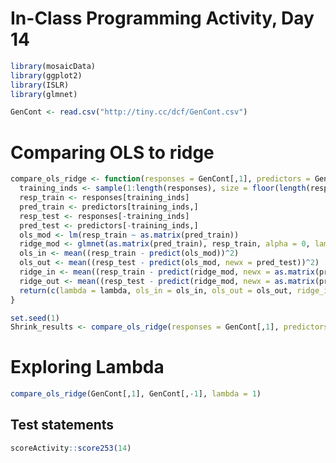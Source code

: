 # In-Class Programming Activity, Day 14

```r
library(mosaicData)
library(ggplot2)
library(ISLR)
library(glmnet)
```

```r
GenCont <- read.csv("http://tiny.cc/dcf/GenCont.csv")
```

# Comparing OLS to ridge

```r
compare_ols_ridge <- function(responses = GenCont[,1], predictors = GenCont[, -1], lambda = 1){
  training_inds <- sample(1:length(responses), size = floor(length(responses)/2))
  resp_train <- responses[training_inds]
  pred_train <- predictors[training_inds,]
  resp_test <- responses[-training_inds]
  pred_test <- predictors[-training_inds,]
  ols_mod <- lm(resp_train ~ as.matrix(pred_train))
  ridge_mod <- glmnet(as.matrix(pred_train), resp_train, alpha = 0, lambda = lambda)
  ols_in <- mean((resp_train - predict(ols_mod))^2)
  ols_out <- mean((resp_test - predict(ols_mod, newx = pred_test))^2)
  ridge_in <- mean((resp_train - predict(ridge_mod, newx = as.matrix(pred_train)))^2)
  ridge_out <- mean((resp_test - predict(ridge_mod, newx = as.matrix(pred_test)))^2)
  return(c(lambda = lambda, ols_in = ols_in, ols_out = ols_out, ridge_in = ridge_in, ridge_out = ridge_out))
}

set.seed(1)
Shrink_results <- compare_ols_ridge(responses = GenCont[,1], predictors = GenCont[,-1], lambda = 1)
```

# Exploring Lambda

```r
compare_ols_ridge(GenCont[,1], GenCont[,-1], lambda = 1)
```



## Test statements

```r
scoreActivity::score253(14)
```